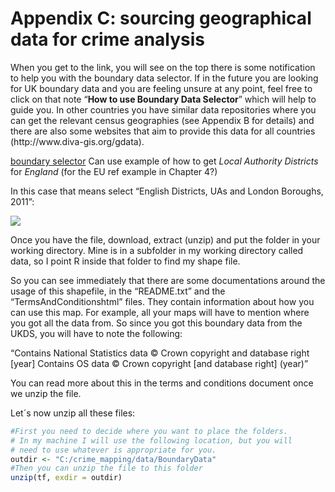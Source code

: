 # Appendix C: sourcing geographical data for crime analysis

When you get to the link, you will see on the top there is some notification to help you with the boundary data selector. If in the future you are looking for UK boundary data and you are feeling unsure at any point, feel free to click on that note "**How to use Boundary Data Selector**" which will help to guide you. In other countries you have similar data repositories where you can get the relevant census geographies (see Appendix B for details) and there are also some websites that aim to provide this data for all countries (http://www.diva-gis.org/gdata).  


[boundary selector](https://borders.ukdataservice.ac.uk/bds.html) Can use example of how to get *Local Authority Districts* for *England* (for the EU ref example in Chapter 4?) 

In this case that means select "English Districts, UAs and London Boroughs, 2011": 

![](img/la_shp_dl.png)


Once you have the file, download, extract (unzip) and put the folder in your working directory. Mine is in a subfolder in my working directory called data, so I point R inside that folder to find my shape file. 

So you can see immediately that there are some documentations around the usage of this shapefile, in the "README.txt" and the "TermsAndConditionshtml" files. They contain information about how you can use this map. For example, all your maps will have to mention where you got all the data from. So since you got this boundary data from the UKDS, you will have to note the following: 

"Contains National Statistics data © Crown copyright and database right [year]
    Contains OS data © Crown copyright [and database right] (year)"

You can read more about this in the terms and conditions document once we unzip the file.

Let´s now unzip all these files:

```r
#First you need to decide where you want to place the folders. 
# In my machine I will use the following location, but you will 
# need to use whatever is appropriate for you.
outdir <- "C:/crime_mapping/data/BoundaryData"
#Then you can unzip the file to this folder
unzip(tf, exdir = outdir)

```


